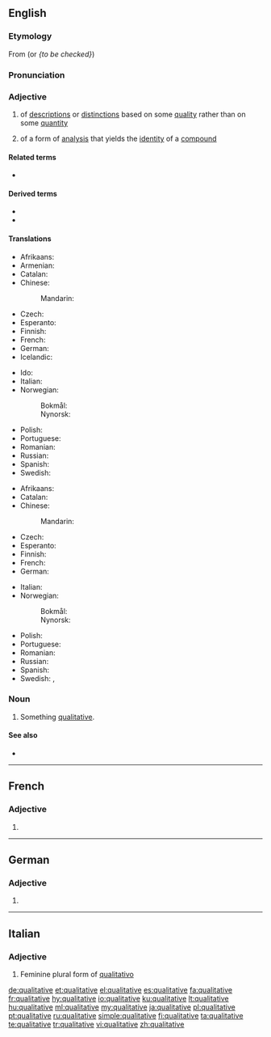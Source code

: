 ==English==

===Etymology===
From {{etyl|LL.|en}} (or {{etyl|ML.|-}} ''{to be checked}'') {{m|la|qualitativus}}

===Pronunciation===
{{rfp|UK pronunciation missing|lang=en}}

===Adjective===
{{en-adj}}

# of [[description]]s or [[distinction]]s based on some [[quality]] rather than on some [[quantity]]
# {{label|en|chemistry}} of a form of [[analysis]] that yields the [[identity]] of a [[compound]]

====Related terms====
* {{l|en|quality}}

====Derived terms====
* {{l|en|qualitatively}}
* {{l|en|qualitativeness}}

====Translations====
{{trans-top|of descriptions or distinctions based on some quality rather than on some quantity}}
* Afrikaans: {{t|af|kwalitatief}}
* Armenian: {{t+|hy|որակական}}
* Catalan: {{t|ca|qualitatiu}}
* Chinese:
*: Mandarin: {{t-needed|cmn}}
* Czech: {{t+|cs|kvalitativní}}
* Esperanto: {{t|eo|kvalita}}
* Finnish: {{t+|fi|laadullinen}}
* French: {{t+|fr|qualitatif}}
* German: {{t+|de|qualitativ}}
* Icelandic: {{t|is|eigindlegur}}
{{trans-mid}}
* Ido: {{t+|io|qualesala}}
* Italian: {{t|it|qualitativo}}
* Norwegian:
*: Bokmål: {{t|nb|kvalitativ}}
*: Nynorsk: {{t|nn|kvalitativ}}
* Polish: {{t|pl|jakościowy}}
* Portuguese: {{t+|pt|qualitativo}}
* Romanian: {{t+|ro|calitativ|m|n}}
* Russian: {{t+|ru|ка́чественный}}
* Spanish: {{t+|es|cualitativo}}
* Swedish: {{t+|sv|kvalitativ}}
{{trans-bottom}}

{{trans-top|(chemistry) of a form of analysis that yields the identity of a compound}}
* Afrikaans: {{t|af|kwalitatief}}
* Catalan: {{t-needed|ca}}
* Chinese:
*: Mandarin: {{t-needed|cmn}}
* Czech: {{t+|cs|kvalitativní}}
* Esperanto: {{t-needed|eo}}
* Finnish: {{t+|fi|kvalitatiivinen}}
* French: {{t-needed|fr}}
* German: {{t+|de|qualitativ}}
{{trans-mid}}
* Italian: {{t|it|qualitativo|m}}
* Norwegian:
*: Bokmål: {{t|nb|kvalitativ}}
*: Nynorsk: {{t|nn|kvalitativ}}
* Polish: {{t|pl|jakościowy}}
* Portuguese: {{t+|pt|qualitativo}}
* Romanian: {{t-needed|ro}}
* Russian: {{t+|ru|ка́чественный}}
* Spanish: {{t+|es|cualitativo|m}}
* Swedish: {{t+|sv|kvalitativ|c}}, {{t+|sv|kvalitativt|n}}
{{trans-bottom}}


===Noun===
{{en-noun}}

# Something [[qualitative#Adjective|qualitative]].

====See also====
* {{l|en|quantitative}}

----

==French==

===Adjective===
{{head|fr|adjective form}}

# {{feminine singular of|qualitatif|lang=fr}}

----

==German==

===Adjective===
{{head|de|adjective form}}

# {{de-inflected form of|qualitativ}}

----

==Italian==

===Adjective===
{{head|it|adjective form}}

# Feminine plural form of [[qualitativo]]

[[de:qualitative]]
[[et:qualitative]]
[[el:qualitative]]
[[es:qualitative]]
[[fa:qualitative]]
[[fr:qualitative]]
[[hy:qualitative]]
[[io:qualitative]]
[[ku:qualitative]]
[[lt:qualitative]]
[[hu:qualitative]]
[[ml:qualitative]]
[[my:qualitative]]
[[ja:qualitative]]
[[pl:qualitative]]
[[pt:qualitative]]
[[ru:qualitative]]
[[simple:qualitative]]
[[fi:qualitative]]
[[ta:qualitative]]
[[te:qualitative]]
[[tr:qualitative]]
[[vi:qualitative]]
[[zh:qualitative]]